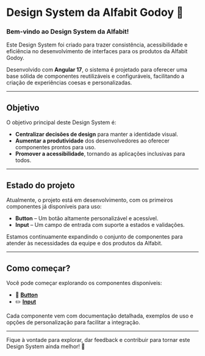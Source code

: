 
<Meta title="Introdução" />

# **Design System da Alfabit Godoy** 🎨

### **Bem-vindo ao Design System da Alfabit!**

Este Design System foi criado para trazer consistência, acessibilidade e eficiência no desenvolvimento de interfaces para os produtos da Alfabit Godoy.

Desenvolvido com **Angular 17**, o sistema é projetado para oferecer uma base sólida de componentes reutilizáveis e configuráveis, facilitando a criação de experiências coesas e personalizadas.

---

## **Objetivo**

O objetivo principal deste Design System é:
- **Centralizar decisões de design** para manter a identidade visual.
- **Aumentar a produtividade** dos desenvolvedores ao oferecer componentes prontos para uso.
- **Promover a acessibilidade**, tornando as aplicações inclusivas para todos.

---

## **Estado do projeto**

Atualmente, o projeto está em desenvolvimento, com os primeiros componentes já disponíveis para uso:
- **Button** – Um botão altamente personalizável e acessível.
- **Input** – Um campo de entrada com suporte a estados e validações.

Estamos continuamente expandindo o conjunto de componentes para atender às necessidades da equipe e dos produtos da Alfabit.

---

## **Como começar?**

Você pode começar explorando os componentes disponíveis:
- 🌟 **[Button](?path=/docs/molecules-button--como-importar-o-button)**
- ✏️ **[Input](?path=/docs/molecules-input--como-importar-o-input)**

Cada componente vem com documentação detalhada, exemplos de uso e opções de personalização para facilitar a integração.

---

Fique à vontade para explorar, dar feedback e contribuir para tornar este Design System ainda melhor! 🚀
